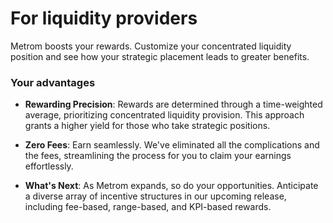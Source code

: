 # For liquidity providers

Metrom boosts your rewards. Customize your concentrated liquidity position and
see how your strategic placement leads to greater benefits.

### Your advantages

-   **Rewarding Precision**: Rewards are determined through a time-weighted
    average, prioritizing concentrated liquidity provision. This approach grants
    a higher yield for those who take strategic positions.

-   **Zero Fees**: Earn seamlessly. We've eliminated all the complications and
    the fees, streamlining the process for you to claim your earnings
    effortlessly.

-   **What's Next**: As Metrom expands, so do your opportunities. Anticipate a
    diverse array of incentive structures in our upcoming release, including
    fee-based, range-based, and KPI-based rewards.
